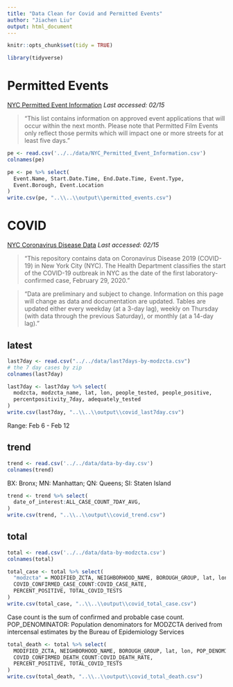 ```yaml
---
title: "Data Clean for Covid and Permitted Events"
author: "Jiachen Liu"
output: html_document
---
```


```r
knitr::opts_chunk$set(tidy = TRUE)
```

```r
library(tidyverse)
```


# Permitted Events

[NYC Permitted Event Information](https://data.cityofnewyork.us/City-Government/NYC-Permitted-Event-Information/qkez-i8mv) *Last accessed: 02/15*

> "This list contains information on approved event applications that will occur within the next month. Please note that Permitted Film Events only reflect those permits which will impact one or more streets for at least five days."

```r
pe <- read.csv('../../data/NYC_Permitted_Event_Information.csv')
colnames(pe)
```

```r
pe <- pe %>% select(
  Event.Name, Start.Date.Time, End.Date.Time, Event.Type,
  Event.Borough, Event.Location
)
write.csv(pe, "..\\..\\output\\permitted_events.csv")
```

# COVID

[NYC Coronavirus Disease Data](https://github.com/nychealth/coronavirus-data) *Last accessed: 02/15*

> "This repository contains data on Coronavirus Disease 2019 (COVID-19) in New York City (NYC). The Health Department classifies the start of the COVID-19 outbreak in NYC as the date of the first laboratory-confirmed case, February 29, 2020."

> "Data are preliminary and subject to change. Information on this page will change as data and documentation are updated. Tables are updated either every weekday (at a 3-day lag), weekly on Thursday (with data through the previous Saturday), or monthly (at a 14-day lag)."

## latest

```r
last7day <- read.csv("../../data/last7days-by-modzcta.csv")
# the 7 day cases by zip
colnames(last7day) 
```

```r
last7day <- last7day %>% select(
  modzcta, modzcta_name, lat, lon, people_tested, people_positive,
  percentpositivity_7day, adequately_tested
) 
write.csv(last7day, "..\\..\\output\\covid_last7day.csv")
```

Range: Feb 6 - Feb 12

## trend

```r
trend <- read.csv('../../data/data-by-day.csv')
colnames(trend)
```

BX: Bronx; MN: Manhattan; QN: Queens; SI: Staten Island

```r
trend <- trend %>% select(
  date_of_interest:ALL_CASE_COUNT_7DAY_AVG,
)
write.csv(trend, "..\\..\\output\\covid_trend.csv")
```


## total

```r
total <- read.csv('../../data/data-by-modzcta.csv')
colnames(total)
```

```r
total_case <- total %>% select(
  "modzcta" = MODIFIED_ZCTA, NEIGHBORHOOD_NAME, BOROUGH_GROUP, lat, lon, POP_DENOMINATOR,
  COVID_CONFIRMED_CASE_COUNT:COVID_CASE_RATE,
  PERCENT_POSITIVE, TOTAL_COVID_TESTS
)
write.csv(total_case, "..\\..\\output\\covid_total_case.csv")
```

Case count is the sum of confirmed and probable case count.
POP_DENOMINATOR: Population denominators for MODZCTA derived from intercensal estimates by the Bureau of Epidemiology Services

```r
total_death <- total %>% select(
  MODIFIED_ZCTA, NEIGHBORHOOD_NAME, BOROUGH_GROUP, lat, lon, POP_DENOMINATOR,
  COVID_CONFIRMED_DEATH_COUNT:COVID_DEATH_RATE,
  PERCENT_POSITIVE, TOTAL_COVID_TESTS
)
write.csv(total_death, "..\\..\\output\\covid_total_death.csv")
```

